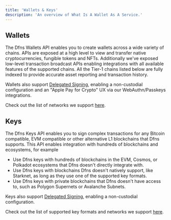 ```yaml
---
title: 'Wallets & Keys'
description: 'An overview of What Is A Wallet As A Service.'
---
```


## Wallets

The Dfns Wallets API enables you to create wallets across a wide variety of chains. APIs are exposed at a high level to view and transfer native cryptocurrencies, fungible tokens and NFTs. Additionally we've exposed low-level transaction broadcast APIs enabling integrations with all available features of the supported chains. All the Tier-1 chains listed below are fully indexed to provide accurate asset reporting and transaction history.

Wallets also support [Delegated Signing](../advanced-topics/delegated-signing), enabling a non-custodial configuration and an "Apple Pay for Crypto" UX via our WebAuthn/Passkeys integrations. 

Check out the list of networks we support [here](/networks/).

## Keys

The Dfns Keys API enables you to sign complex transactions for any Bitcoin compatible, EVM compatible or other alternative L1 blockchains that Dfns supports. This API enables integration with hundreds of blockchains and ecosystems, for example

* Use Dfns keys with hundreds of blockchains in the EVM, Cosmos, or Polkadot ecosystems that Dfns doesn't directly integrate with.
* Use Dfns keys with blockchains Dfns doesn't natively support, like Starknet, as long as they use one of the supported key formats.
* Use Dfns keys with private blockchains that Dfns doesn't have access to, such as Polygon Supernets or Avalanche Subnets.

Keys also support [Delegated Signing](../advanced-topics/delegated-signing), enabling a non-custodial configuration. 

Check out the list of supported key formats and networks we support [here](/networks/supported-key-formats).

